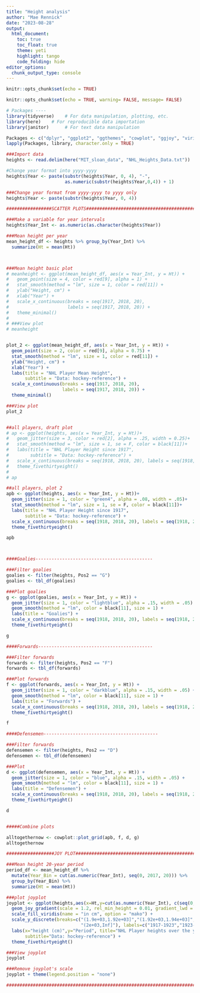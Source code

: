 ```yaml
---
title: "Height analysis"
author: "Mae Rennick"
date: "2023-08-28"
output: 
  html_document:
    toc: true
    toc_float: true
    theme: yeti
    highlight: tango
    code_folding: hide
editor_options: 
  chunk_output_type: console
---
```


```r
knitr::opts_chunk$set(echo = TRUE)
```



```r
knitr::opts_chunk$set(echo = TRUE, warning= FALSE, message= FALSE)

# Packages ----
library(tidyverse)    # For data manipulation, plotting, etc. 
library(here)    # For reproducible data importation 
library(janitor)      # For text data manipulation

Packages <- c("dplyr", "ggplot2", "ggthemes", "cowplot", "ggjoy", "viridis", "extrafont")
lapply(Packages, library, character.only = TRUE)

```
 
 
```r

###Import data
heights <- read.delim(here("MIT_sloan_data", "NHL_Heights_Data.txt"))

#Change year format into yyyy-yyyy 
heights$Year <- paste(substr(heights$Year, 0, 4), "-", 
                      as.numeric(substr(heights$Year,0,4)) + 1)

###Change year format from yyyy-yyyy to yyyy only
heights$Year <- paste(substr(heights$Year, 0, 4))

#################SCATTER PLOTS#########################################

###Make a variable for year intervals
heights$Year_Int <- as.numeric(as.character(heights$Year))

###Mean height per year
mean_height_df <- heights %>% group_by(Year_Int) %>%
  summarize(Ht = mean(Ht))



###Mean height basic plot
# meanheight <- ggplot(mean_height_df, aes(x = Year_Int, y = Ht)) +
#   geom_point(size = 4, color = red[9], alpha = 1) +
#   stat_smooth(method = "lm", size = 1, color = red[11]) +
#   ylab("Height, cm") +
#   xlab("Year") +
#   scale_x_continuous(breaks = seq(1917, 2018, 20), 
#                      labels = seq(1917, 2018, 20)) +
#   theme_minimal()
# 
# ###View plot
# meanheight


plot_2 <- ggplot(mean_height_df, aes(x = Year_Int, y = Ht)) +
  geom_point(size = 2, color = red[9], alpha = 0.75) +
  stat_smooth(method = "lm", size = 1, color = red[11]) +
  ylab("Height, cm") +
  xlab("Year") +
  labs(title = "NHL Player Mean Height", 
       subtitle = "Data: hockey-reference") +
  scale_x_continuous(breaks = seq(1917, 2018, 20), 
                     labels = seq(1917, 2018, 20)) +
  theme_minimal()

###View plot
plot_2


##all players, draft plot
# ap <- ggplot(heights, aes(x = Year_Int, y = Ht))+
#   geom_jitter(size = 3, color = red[2], alpha = .25, width = 0.25)+
#   stat_smooth(method = "lm", size = 1, se = F, color = black[11])+
#   labs(title = "NHL Player Height since 1917",
#        subtitle = "Data: hockey-reference") +
#   scale_x_continuous(breaks = seq(1918, 2018, 20), labels = seq(1918, 2018, 20))+
#   theme_fivethirtyeight() 
# 
# ap

##all players, plot 2
apb <- ggplot(heights, aes(x = Year_Int, y = Ht))+
  geom_jitter(size = 1, color = "green4", alpha = .08, width = .05)+
  stat_smooth(method = "lm", size = 1, se = F, color = black[11])+
  labs(title = "NHL Player Height since 1917",
       subtitle = "Data: hockey-reference") +
  scale_x_continuous(breaks = seq(1918, 2018, 20), labels = seq(1918, 2018, 20))+
  theme_fivethirtyeight() 

apb



####Goalies--------------------------------------------

###Filter goalies
goalies <- filter(heights, Pos2 == "G")
goalies <- tbl_df(goalies)

###Plot goalies
g <- ggplot(goalies, aes(x = Year_Int, y = Ht)) +
  geom_jitter(size = 1, color = "lightblue", alpha = .15, width = .05) +
  geom_smooth(method = "lm", color = black[11], size = 1) +
  labs(title = "Goalies") +
  scale_x_continuous(breaks = seq(1918, 2018, 20), labels = seq(1918, 2018, 20)) +
  theme_fivethirtyeight()

g

####Forwards-------------------------------------------

###Filter forwards
forwards <- filter(heights, Pos2 == "F")
forwards <- tbl_df(forwards)

###Plot forwards
f <- ggplot(forwards, aes(x = Year_Int, y = Ht)) +
  geom_jitter(size = 1, color = "darkblue", alpha = .15, width = .05) +
  geom_smooth(method = "lm", color = black[11], size = 1) +
  labs(title = "Forwards") +
  scale_x_continuous(breaks = seq(1918, 2018, 20), labels = seq(1918, 2018, 20)) +
  theme_fivethirtyeight()

f

####Defensemen-------------------------------------------

###Filter forwards
defensemen <- filter(heights, Pos2 == "D")
defensemen <- tbl_df(defensemen)

###Plot
d <- ggplot(defensemen, aes(x = Year_Int, y = Ht)) +
  geom_jitter(size = 1, color = "blue", alpha = .15, width = .05) +
  geom_smooth(method = "lm", color = black[11], size = 1) +
  labs(title = "Defensemen") +
  scale_x_continuous(breaks = seq(1918, 2018, 20), labels = seq(1918, 2018, 20)) +
  theme_fivethirtyeight()

d


#####Combine plots 

alltogethernow <- cowplot::plot_grid(apb, f, d, g)
alltogethernow

##################JOY PLOT########################################################

###Mean height 20-year period
period_df <- mean_height_df %>%
  mutate(Year_Bin = cut(as.numeric(Year_Int), seq(0, 2017, 20))) %>%
  group_by(Year_Bin) %>%
  summarize(Ht = mean(Ht))

###plot joyplot
joyplot <- ggplot(heights,aes(x=Ht,y=cut(as.numeric(Year_Int), c(seq(0, 2017, 20), Inf)), fill=..x..)) +
  geom_joy_gradient(scale = 1.2, rel_min_height = 0.01, gradient_lwd = 1.) +    
  scale_fill_viridis(name = "in cm", option = "mako") +
  scale_y_discrete(breaks=c("(1.9e+03,1.92e+03]","(1.92e+03,1.94e+03]", "(1.94e+03,1.96e+03]", "(1.96e+03,1.98e+03]","(1.98e+03,2e+03]",
                            "(2e+03,Inf]"), labels=c("1917-1923","1923-1943","1943-1963","1963-1983","1983-2003","2003-2017")) +
  labs(x="height (cm)",y="Period", title="NHL Player heights over the years",
       subtitle="Data: hockey-reference") +
  theme_fivethirtyeight() 

###View joyplot
joyplot

###Remove joyplot's scale
joyplot + theme(legend.position = "none") 

####################################################################################################################



```
 
 